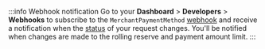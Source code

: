 :::info Webhook notification
Go to your **Dashboard** > **Developers** > **Webhooks** to subscribe to the `MerchantPaymentMethod` [webhook](../../../developers/using-api/webhooks.mdx) and receive a notification when the [status](../index.mdx#statuses) of your request changes. 
You'll be notified when changes are made to the rolling reserve and payment amount limit. 
:::